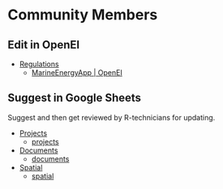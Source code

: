 # Community Members {#comm}

## Edit in OpenEI

- [Regulations](https://marineenergy.app/regs.html) 
  * [MarineEnergyApp | OpenEI](https://openei.org/wiki/MarineEnergyApp)

## Suggest in Google Sheets

Suggest and then get reviewed by R-technicians for updating.

- [Projects](https://marineenergy.app/projects.html)
  * [projects](https://docs.google.com/spreadsheets/d/1HC5hXyi2RQSHevnV7rvyk748U5-X3iUw70ewHEfrHm0/edit#gid=793817660)
- [Documents](https://marineenergy.app/ferc.html)
  * [documents](https://docs.google.com/spreadsheets/d/1c9pFSkQyQvLFpyMT4KlBoSFA_wtJ_iNj8YmNX_RZmXc/edit#gid=951079264)
- [Spatial ](https://shiny.marineenergy.app/report/?nav=Spatial)
  * [spatial](https://docs.google.com/spreadsheets/d/1MMVqPr39R5gAyZdY2iJIkkIdYqgEBJYQeGqDk1z-RKQ/edit#gid=936111013)

